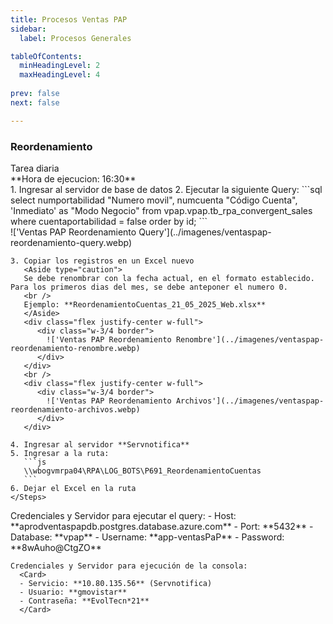 ```yaml
---
title: Procesos Ventas PAP
sidebar:
  label: Procesos Generales  

tableOfContents:
  minHeadingLevel: 2
  maxHeadingLevel: 4
 
prev: false
next: false

---
```


### Reordenamiento

<Aside>
  Tarea diaria<br />
  **Hora de ejecucion: 16:30**
</Aside>

<Tabs>
   <TabItem label="Proceso">
    <Steps>
    1. Ingresar al servidor de base de datos
    2. Ejecutar la siguiente Query:
       ```sql
       select numportabilidad "Numero movil", numcuenta "Código Cuenta", 'Inmediato' as "Modo Negocio" from vpap.vpap.tb_rpa_convergent_sales where cuentaportabilidad = false order by id;
       ```
       <div class="flex justify-center w-full">
          <div class="w-3/4 border">
            !['Ventas PAP Reordenamiento Query'](../imagenes/ventaspap-reordenamiento-query.webp)
          </div>
       </div>

    3. Copiar los registros en un Excel nuevo
       <Aside type="caution">
       Se debe renombrar con la fecha actual, en el formato establecido. Para los primeros dias del mes, se debe anteponer el numero 0. 
       <br />
       Ejemplo: **ReordenamientoCuentas_21_05_2025_Web.xlsx**
       </Aside>
       <div class="flex justify-center w-full">
          <div class="w-3/4 border">
            !['Ventas PAP Reordenamiento Renombre'](../imagenes/ventaspap-reordenamiento-renombre.webp)
          </div>
       </div>
       <br />
       <div class="flex justify-center w-full">
          <div class="w-3/4 border">
            !['Ventas PAP Reordenamiento Archivos'](../imagenes/ventaspap-reordenamiento-archivos.webp)
          </div>
       </div>
    
    4. Ingresar al servidor **Servnotifica**
    5. Ingresar a la ruta: 
       ```js 
       \\wbogvmrpa04\RPA\LOG_BOTS\P691_ReordenamientoCuentas
       ```
    6. Dejar el Excel en la ruta
    </Steps>
   </TabItem>
   <TabItem label="Credenciales">
    Credenciales y Servidor para ejecutar el query:
      <Card>
      - Host: **aprodventaspapdb.postgres.database.azure.com**
      - Port: **5432**
      - Database: **vpap**
      - Username: **app-ventasPaP**
      - Password: **8wAuho@CtgZO** 
      </Card>

    Credenciales y Servidor para ejecución de la consola:
      <Card>      
      - Servicio: **10.80.135.56** (Servnotifica)
      - Usuario: **gmovistar** 
      - Contraseña: **EvolTecn*21**      
      </Card>
   </TabItem>
</Tabs>

   

